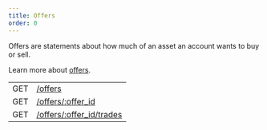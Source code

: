 ```yaml
---
title: Offers
order: 0
---
```



Offers are statements about how much of an asset an account wants to buy or sell.

Learn more about [offers](/docs/learn/glossary/#decentralized-exchange).

<EndpointsTable title="Endpoints">

|     |                                          |
| --- | ---------------------------------------- |
| GET | [/offers](../get-all-offers.api.mdx)                    |
| GET | [/offers/:offer_id](../get-offer-by-offer-id.api.mdx)        |
| GET | [/offers/:offer_id/trades](../get-trades-by-offer-id.api.mdx) |

</EndpointsTable>
